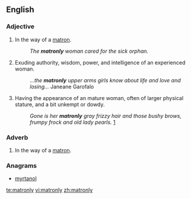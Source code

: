 ==English==
===Adjective===
{{en-adj}}

# In the way of a [[matron]].
#: ''The '''matronly''' woman cared for the sick orphan.''
# Exuding authority, wisdom, power, and intelligence of an experienced woman.
#: ''...the '''matronly''' upper arms girls know about life and love and losing...'' Janeane Garofalo
# Having the appearance of an mature woman, often of larger physical stature, and a bit unkempt or dowdy.
#: ''Gone is her '''matronly''' gray frizzy hair and those bushy brows, frumpy frock and old lady pearls.'' [http://latimesblogs.latimes.com/thedishrag/2009/04/susan-boyle-gets-a-makeover-is-she-going-hollywood-already.html]

===Adverb===
{{en-adv}}

# In the way of a [[matron]].

===Anagrams===
* [[myrtanol#English|myrtanol]]

[[te:matronly]]
[[vi:matronly]]
[[zh:matronly]]
